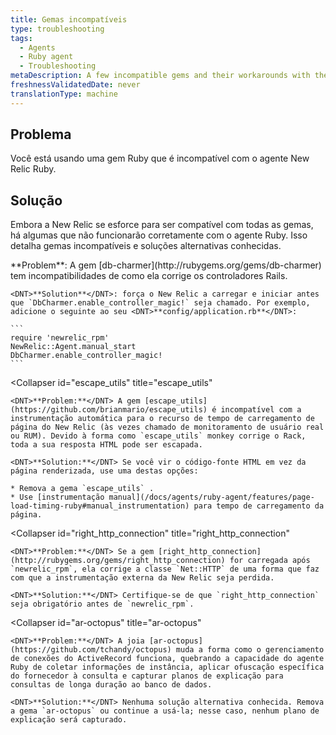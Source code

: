 ```yaml
---
title: Gemas incompatíveis
type: troubleshooting
tags:
  - Agents
  - Ruby agent
  - Troubleshooting
metaDescription: A few incompatible gems and their workarounds with the New Relic Ruby agent.
freshnessValidatedDate: never
translationType: machine
---
```


## Problema

Você está usando uma gem Ruby que é incompatível com o agente New Relic Ruby.

## Solução

Embora a New Relic se esforce para ser compatível com todas as gemas, há algumas que não funcionarão corretamente com o agente Ruby. Isso detalha gemas incompatíveis e soluções alternativas conhecidas.

<CollapserGroup>
  <Collapser
    id="db-charmer"
    title="db-charmer"
  >
    <DNT>**Problem**</DNT>: A gem [db-charmer](http://rubygems.org/gems/db-charmer) tem incompatibilidades de como ela corrige os controladores Rails.

    <DNT>**Solution**</DNT>: força o New Relic a carregar e iniciar antes que `DbCharmer.enable_controller_magic!` seja chamado. Por exemplo, adicione o seguinte ao seu <DNT>**config/application.rb**</DNT>:

    ```
    require 'newrelic_rpm'
    NewRelic::Agent.manual_start
    DbCharmer.enable_controller_magic!
    ```
  </Collapser>

  <Collapser
    id="escape_utils"
    title="escape_utils"
  >
    <DNT>**Problem:**</DNT> A gem [escape_utils](https://github.com/brianmario/escape_utils) é incompatível com a instrumentação automática para o recurso de tempo de carregamento de página do New Relic (às vezes chamado de monitoramento de usuário real ou RUM). Devido à forma como `escape_utils` monkey corrige o Rack, toda a sua resposta HTML pode ser escapada.

    <DNT>**Solution:**</DNT> Se você vir o código-fonte HTML em vez da página renderizada, use uma destas opções:

    * Remova a gema `escape_utils` .
    * Use [instrumentação manual](/docs/agents/ruby-agent/features/page-load-timing-ruby#manual_instrumentation) para tempo de carregamento da página.
  </Collapser>

  <Collapser
    id="right_http_connection"
    title="right_http_connection"
  >
    <DNT>**Problem:**</DNT> Se a gem [right_http_connection](http://rubygems.org/gems/right_http_connection) for carregada após `newrelic_rpm`, ela corrige a classe `Net::HTTP` de uma forma que faz com que a instrumentação externa da New Relic seja perdida.

    <DNT>**Solution:**</DNT> Certifique-se de que `right_http_connection` seja obrigatório antes de `newrelic_rpm`.
  </Collapser>

  <Collapser
    id="ar-octopus"
    title="ar-octopus"
  >
    <DNT>**Problem:**</DNT> A joia [ar-octopus](https://github.com/tchandy/octopus) muda a forma como o gerenciamento de conexões do ActiveRecord funciona, quebrando a capacidade do agente Ruby de coletar informações de instância, aplicar ofuscação específica do fornecedor à consulta e capturar planos de explicação para consultas de longa duração ao banco de dados.

    <DNT>**Solution:**</DNT> Nenhuma solução alternativa conhecida. Remova a gema `ar-octopus` ou continue a usá-la; nesse caso, nenhum plano de explicação será capturado.
  </Collapser>
</CollapserGroup>